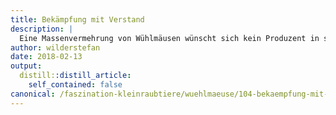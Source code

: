 ```yaml
---
title: Bekämpfung mit Verstand
description: |
  Eine Massenvermehrung von Wühlmäusen wünscht sich kein Produzent in seinen Kulturen. Mit einer steten Bekämpfung bzw. Bejagung ist ein solches Ereignis sehr unwahrscheinlich.  Natürliche Feinde wie Greif- und Schreitvögel, Fuchs und Hauskatze und insbesondere die beiden Wieselarten sorgen zuverlässig für diese Regulierung, falls Ihnen ein geeigneter Lebensraum zugestanden wird. Greifvögeln kann beispielsweise mit Sitzstangen gut die Jagd erleichtert werden.  Im Fall von Wieseln werden dahingehende Lebensraumaufwertungen durch unser Projekt gefördert. Wiesel sind insofern gegenüber anderen Jägern im Vorteil, als dass sie in die Gänge der Wühlmäuse vordringen und damit sogar deren Brut rauben können. Pro Woche vertilgt ein Hermelin ca. 10 Wühlmäuse. Während der Jungenaufzucht werden für die durchschnittlich 8 Jungen weitere ca.  15 Mäuse pro Woche benötigt! Diese "Ökosystemleistung" erfordert von den Bewirtschaftern einzig eine vernünftige, ökologische Anordnung und Ausstattung ihrer Bewirtschaftungsflächen.     Gleichzeitig muss unbedingt auf die Bekämpfung der Wühlmäuse mittels Giftködern verzichtet werden. Die Vergasung (z.B. mittels "Mauki") sollte ebenfalls sehr zurückhaltend angewendet werden, da sich Wiesel oft in den Gängen aufhalten, ja teilweise sogar dort vermehren. In die mechanischen Fallen geraten die Wiesel jedoch recht selten - Zugleich ist dies die verlässlichste Methode, um den Wühlmausbestand sehr niedrig zu halten.    Unter geeigneten Voraussetzungen kann ein fix installierter Mäusezaun ein sehr wirksames Element bei der Bekämpfung von Wühlmausschäden sein. Die Zuwanderung der Nager wird damit stark erschwert.    
author: wilderstefan
date: 2018-02-13
output:
  distill::distill_article:
    self_contained: false
canonical: /faszination-kleinraubtiere/wuehlmaeuse/104-bekaempfung-mit-verstand
---
```





<!--http://wieselundco.ch/faszination-kleinraubtiere/wuehlmaeuse/104-bekaempfung-mit-verstand-->
